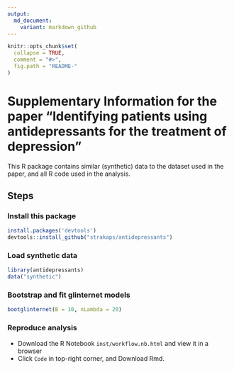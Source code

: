```yaml
---
output:
  md_document:
    variant: markdown_github
---
```


<!-- README.md is generated from README.Rmd. Please edit that file -->

```r
knitr::opts_chunk$set(
  collapse = TRUE,
  comment = "#>",
  fig.path = "README-"
)
```

# Supplementary Information for the paper "Identifying patients using antidepressants for the treatment of depression"

This R package contains similar (synthetic) data to the dataset used in the paper, and all R code used in the analysis. 


## Steps

### Install this package

```r
install.packages('devtools')
devtools::install_github("strakaps/antidepressants")
```

### Load synthetic data

```r
library(antidepressants)
data("synthetic")
```


### Bootstrap and fit glinternet models

```r
bootglinternet(B = 10, nLambda = 20)
```


### Reproduce analysis 

* Download the R Notebook `inst/workflow.nb.html` and view it in a browser
* Click `Code` in top-right corner, and Download Rmd. 
